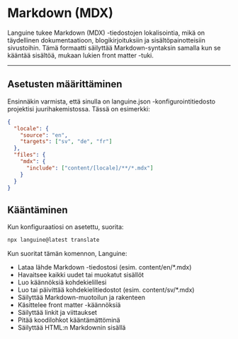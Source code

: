 # Markdown (MDX)

Languine tukee Markdown (MDX) -tiedostojen lokalisointia, mikä on täydellinen dokumentaatioon, blogikirjoituksiin ja sisältöpainotteisiin sivustoihin. Tämä formaatti säilyttää Markdown-syntaksin samalla kun se kääntää sisältöä, mukaan lukien front matter -tuki.

---

## Asetusten määrittäminen

Ensinnäkin varmista, että sinulla on languine.json -konfigurointitiedosto projektisi juurihakemistossa. Tässä on esimerkki:

```json
{
  "locale": {
    "source": "en",
    "targets": ["sv", "de", "fr"]
  },
  "files": {
    "mdx": {
      "include": ["content/[locale]/**/*.mdx"]
    }
  }
}
```

## Kääntäminen

Kun konfiguraatiosi on asetettu, suorita:

```bash
npx languine@latest translate
```

Kun suoritat tämän komennon, Languine:

- Lataa lähde Markdown -tiedostosi (esim. content/en/*.mdx)
- Havaitsee kaikki uudet tai muokatut sisällöt
- Luo käännöksiä kohdekielillesi
- Luo tai päivittää kohdekielitiedostot (esim. content/sv/*.mdx)
- Säilyttää Markdown-muotoilun ja rakenteen
- Käsittelee front matter -käännöksiä
- Säilyttää linkit ja viittaukset
- Pitää koodilohkot kääntämättöminä
- Säilyttää HTML:n Markdownin sisällä
